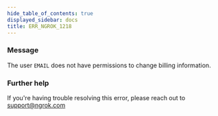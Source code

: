 ```yaml
---
hide_table_of_contents: true
displayed_sidebar: docs
title: ERR_NGROK_1218
---
```


### Message

The user `EMAIL` does not have permissions to change billing information.

### Further help

If you're having trouble resolving this error, please reach out to [support@ngrok.com](mailto:support@ngrok.com?subject=Help%20with%20ERR_NGROK_1218)
